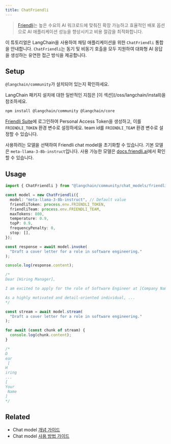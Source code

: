 ```yaml
---
title: ChatFriendli
---
```


> [Friendli](https://friendli.ai/)는 높은 수요의 AI 워크로드에 맞춰진 확장 가능하고 효율적인 배포 옵션으로 AI 애플리케이션 성능을 향상시키고 비용 절감을 최적화합니다.

이 튜토리얼은 LangChain을 사용하여 채팅 애플리케이션을 위한 `ChatFriendli` 통합을 안내합니다. `ChatFriendli`는 동기 및 비동기 호출을 모두 지원하여 대화형 AI 응답을 생성하는 유연한 접근 방식을 제공합니다.

## Setup

`@langchain/community`가 설치되어 있는지 확인하세요.

<Tip>
LangChain 패키지 설치에 대한 일반적인 지침은 [이 섹션](/oss/langchain/install)을 참조하세요.
</Tip>

```bash npm
npm install @langchain/community @langchain/core
```

[Friendli Suite](https://suite.friendli.ai/)에 로그인하여 Personal Access Token을 생성하고, 이를 `FRIENDLI_TOKEN` 환경 변수로 설정하세요.
team id를 `FRIENDLI_TEAM` 환경 변수로 설정할 수 있습니다.

사용하려는 모델을 선택하여 Friendli chat model을 초기화할 수 있습니다. 기본 모델은 `meta-llama-3-8b-instruct`입니다. 사용 가능한 모델은 [docs.friendli.ai](https://docs.friendli.ai/guides/serverless_endpoints/pricing#text-generation-models)에서 확인할 수 있습니다.

## Usage

```typescript
import { ChatFriendli } from "@langchain/community/chat_models/friendli";

const model = new ChatFriendli({
  model: "meta-llama-3-8b-instruct", // Default value
  friendliToken: process.env.FRIENDLI_TOKEN,
  friendliTeam: process.env.FRIENDLI_TEAM,
  maxTokens: 800,
  temperature: 0.9,
  topP: 0.9,
  frequencyPenalty: 0,
  stop: [],
});

const response = await model.invoke(
  "Draft a cover letter for a role in software engineering."
);

console.log(response.content);

/*
Dear [Hiring Manager],

I am excited to apply for the role of Software Engineer at [Company Name]. With my passion for innovation, creativity, and problem-solving, I am confident that I would be a valuable asset to your team.

As a highly motivated and detail-oriented individual, ...
*/

const stream = await model.stream(
  "Draft a cover letter for a role in software engineering."
);

for await (const chunk of stream) {
  console.log(chunk.content);
}

/*
D
ear
 [
H
iring
...
[
Your
 Name
]
*/
```

## Related

- Chat model [개념 가이드](/oss/langchain/models)
- Chat model [사용 방법 가이드](/oss/langchain/models)